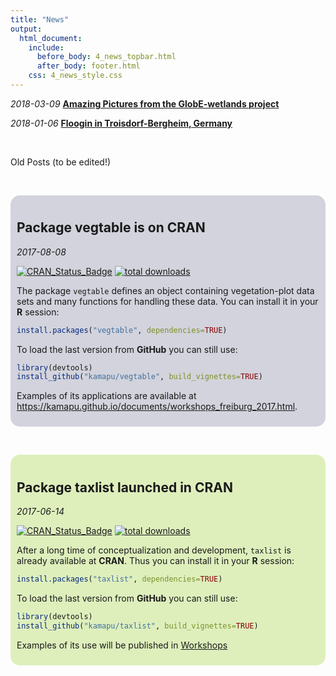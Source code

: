 ---
title: "News"
output:
  html_document:
    include:
      before_body: 4_news_topbar.html
      after_body: footer.html
    css: 4_news_style.css
---

*2018-03-09* **[Amazing Pictures from the GlobE-wetlands project
](https://photos.google.com/share/AF1QipOkR46_z-5CmhLalP3ckv_rck3-4sCYDz4NNWSGgTDdY1K4e7-wH9MCGUSfAgUSuQ?key=eklJUmhFT05ORHdUdVFHUzJhcVE2R3BwTEI5YUxn)**

*2018-01-06* **[Floogin in Troisdorf-Bergheim,
Germany](https://photos.google.com/share/AF1QipPr8y7V3CbaYCzMXPqQYagYBBMNjbxy3bF8--ZYM7LyhYJ41Ul8LwTjdJrZaZ8NTA?key=c3NNTWxKaHB5S2hCZHBHVXdjbVFHc1hDTDktdjdR)**

<br/>

Old Posts (to be edited!)

<br/>

<div style="background-color: #d2d3dc; text-align: left; padding: 10px;
border-radius: 15px">

# Package vegtable is on CRAN
*2017-08-08*

[![CRAN_Status_Badge](http://www.r-pkg.org/badges/version/vegtable)](https://cran.r-project.org/package=vegtable)
[![total downloads](http://cranlogs.r-pkg.org/badges/grand-total/vegtable)](http://cranlogs.r-pkg.org/badges/grand-total/vegtable)

The package `vegtable` defines an object containing vegetation-plot data
sets and many functions for handling these data.
You can install it in your **R** session:

```{r install_vegtable_cran, eval=FALSE}
install.packages("vegtable", dependencies=TRUE)
```

To load the last version from **GitHub** you can still use:

```{r install_vegtable_github, eval=FALSE}
library(devtools)
install_github("kamapu/vegtable", build_vignettes=TRUE)
```

Examples of its applications are available at
[https://kamapu.github.io/documents/workshops_freiburg_2017.html](https://kamapu.github.io/documents/workshops_freiburg_2017.html).

</div>


<br/>

<div style="background-color: #deefbc; text-align: left; padding: 10px;
border-radius: 15px">

# Package taxlist launched in CRAN
*2017-06-14*

[![CRAN_Status_Badge](http://www.r-pkg.org/badges/version/taxlist)](https://cran.r-project.org/package=taxlist)
[![total downloads](http://cranlogs.r-pkg.org/badges/grand-total/taxlist)](http://cranlogs.r-pkg.org/badges/grand-total/taxlist)

After a long time of conceptualization and development, `taxlist` is already
available at **CRAN**.
Thus you can install it in your **R** session:

```{r install_cran, eval=FALSE}
install.packages("taxlist", dependencies=TRUE)
```

To load the last version from **GitHub** you can still use:

```{r install_github, eval=FALSE}
library(devtools)
install_github("kamapu/taxlist", build_vignettes=TRUE)
```

Examples of its use will be published in
[Workshops](https://kamapu.github.io/workshops.html)

</div>

<br/>
